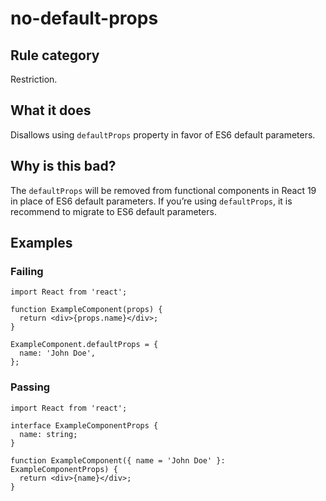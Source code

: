 # no-default-props

## Rule category

Restriction.

## What it does

Disallows using `defaultProps` property in favor of ES6 default parameters.

## Why is this bad?

The `defaultProps` will be removed from functional components in React 19 in place of ES6 default parameters. If you’re using `defaultProps`, it is recommend to migrate to ES6 default parameters.

## Examples

### Failing

```tsx
import React from 'react';

function ExampleComponent(props) {
  return <div>{props.name}</div>;
}

ExampleComponent.defaultProps = {
  name: 'John Doe',
};
```

### Passing

```tsx
import React from 'react';

interface ExampleComponentProps {
  name: string;
}

function ExampleComponent({ name = 'John Doe' }: ExampleComponentProps) {
  return <div>{name}</div>;
}
```
